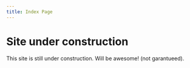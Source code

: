 ```yaml
---
title: Index Page
---
```


# Site under construction

This site is still under construction. Will be awesome! (not garantueed).
